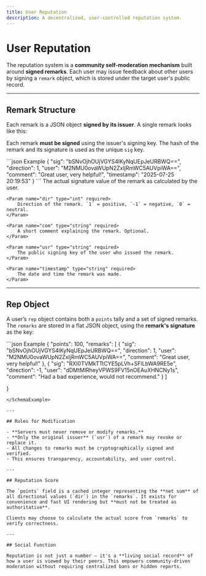 ```yaml
---
title: User Reputation
description: A decentralized, user-controlled reputation system.
---
```



# User Reputation

The reputation system is a **community self-moderation mechanism** built around **signed remarks**. Each user may issue feedback about other users by signing a `remark` object, which is stored under the target user's public record.

---

## Remark Structure

Each remark is a JSON object **signed by its issuer**. A single remark looks like this:

Each remark **must be signed** using the issuer's signing key. The hash of the remark and its signature is used as the unique `sig` key.


<SchemaExample path="/user/reputation/remark.json">
```json Example
{
    "sig": "bSNvOjhOUjVGYS4lKyNqUEpJeURBWQ==",
    "direction": 1,
    "user": "M2NMU0ovaWUpN2ZxIjRmWC5AUVpiWA==",
    "comment": "Great user, very helpful!",
    "timestamp": "2025-07-25 20:19:53"
}
```
</SchemaExample>

<ParamsList>
    <Param name="sig" type="string" required>
        The actual signature value of the remark as calculated by the user.
    </Param>

    <Param name="dir" type="int" required>
        Direction of the remark. `1` = positive, `-1` = negative, `0` = neutral.
    </Param>

    <Param name="com" type="string" required>
        A short comment explaining the remark. Optional.
    </Param>

    <Param name="usr" type="string" required>
        The public signing key of the user who issued the remark.
    </Param>

    <Param name="timestamp" type="string" required>
        The date and time the remark was made.
    </Param>
</ParamsList>


---

## Rep Object

A user’s `rep` object contains both a `points` tally and a set of signed remarks. The `remarks` are stored in a flat JSON object, using the **remark's signature** as the key:

<SchemaExample path="/user/reputation/rep.json">
```json Example
{
    "points": 100,
    "remarks": [
        {
            "sig": "bSNvOjhOUjVGYS4lKyNqUEpJeURBWQ==",
            "direction": 1,
            "user": "M2NMU0ovaWUpN2ZxIjRmWC5AUVpiWA==",
            "comment": "Great user, very helpful!"
        },
        {
            "sig": "RXI0TVMkTTtCYE5pLVh+SFlLbWA9RE5e",
            "direction": -1,
            "user": "dDMtMlRheyVPWS9FV15nOEAuXHNCNy1s",
            "comment": "Had a bad experience, would not recommend."
        }
    ]

}
```
</SchemaExample>

---

## Rules for Modification

- **Servers must never remove or modify remarks.**
- **Only the original issuer** (`usr`) of a remark may revoke or replace it.
- All changes to remarks must be cryptographically signed and verified.
- This ensures transparency, accountability, and user control.

---

## Reputation Score

The `points` field is a cached integer representing the **net sum** of all directional values (`dir`) in the `remarks`. It exists for convenience and fast UI rendering but **must not be treated as authoritative**.

Clients may choose to calculate the actual score from `remarks` to verify correctness.

---

## Social Function

Reputation is not just a number — it's a **living social record** of how a user is viewed by their peers. This empowers community-driven moderation without requiring centralized bans or hidden reports.
